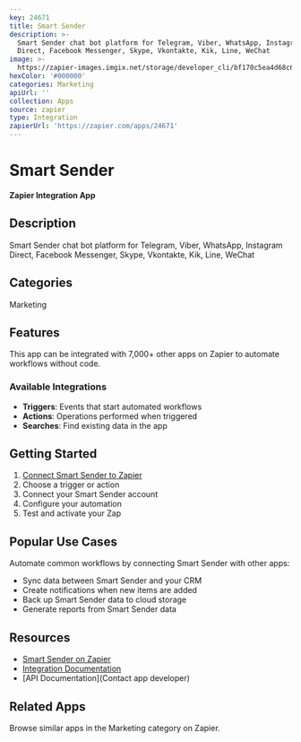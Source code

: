 ```yaml
---
key: 24671
title: Smart Sender
description: >-
  Smart Sender chat bot platform for Telegram, Viber, WhatsApp, Instagram
  Direct, Facebook Messenger, Skype, Vkontakte, Kik, Line, WeChat
image: >-
  https://zapier-images.imgix.net/storage/developer_cli/bf170c5ea4d68c63f313f4a88b75b1a5.png?auto=format%2Ccompress&ixlib=python-3.0.0&q=50
hexColor: '#000000'
categories: Marketing
apiUrl: ''
collection: Apps
source: zapier
type: Integration
zapierUrl: 'https://zapier.com/apps/24671'
---
```

# Smart Sender

**Zapier Integration App**

## Description

Smart Sender chat bot platform for Telegram, Viber, WhatsApp, Instagram Direct, Facebook Messenger, Skype, Vkontakte, Kik, Line, WeChat

## Categories

Marketing

## Features

This app can be integrated with 7,000+ other apps on Zapier to automate workflows without code.

### Available Integrations

- **Triggers**: Events that start automated workflows
- **Actions**: Operations performed when triggered
- **Searches**: Find existing data in the app

## Getting Started

1. [Connect Smart Sender to Zapier](https://zapier.com/apps/24671)
2. Choose a trigger or action
3. Connect your Smart Sender account
4. Configure your automation
5. Test and activate your Zap

## Popular Use Cases

Automate common workflows by connecting Smart Sender with other apps:

- Sync data between Smart Sender and your CRM
- Create notifications when new items are added
- Back up Smart Sender data to cloud storage
- Generate reports from Smart Sender data

## Resources

- [Smart Sender on Zapier](https://zapier.com/apps/24671)
- [Integration Documentation](https://zapier.com/apps/24671/integrations)
- [API Documentation](Contact app developer)

## Related Apps

Browse similar apps in the Marketing category on Zapier.
